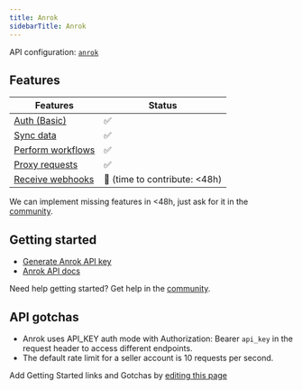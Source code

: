 ```yaml
---
title: Anrok
sidebarTitle: Anrok
---
```


API configuration: [`anrok`](https://nango.dev/providers.yaml)

## Features

| Features | Status |
| - | - |
| [Auth (Basic)](/integrate/guides/authorize-an-api) | ✅ |
| [Sync data](/integrate/guides/sync-data-from-an-api) | ✅ |
| [Perform workflows](/integrate/guides/perform-workflows-with-an-api) | ✅ |
| [Proxy requests](/integrate/guides/proxy-requests-to-an-api) | ✅ |
| [Receive webhooks](/integrate/guides/receive-webhooks-from-an-api) | 🚫 (time to contribute: &lt;48h) |

<Tip>We can implement missing features in &lt;48h, just ask for it in the [community](https://nango.dev/slack).</Tip>

## Getting started

-   [Generate Anrok API key](https://apidocs.anrok.com/tutorials/#create-an-api-key)
-   [Anrok API docs](https://apidocs.anrok.com/#section/API-reference)

<Tip>Need help getting started? Get help in the [community](https://nango.dev/slack).</Tip>

## API gotchas

- Anrok uses API_KEY auth mode with Authorization: Bearer `api_key` in the request header to access different endpoints.
- The default rate limit for a seller account is 10 requests per second.

<Note>Add Getting Started links and Gotchas by [editing this page](https://github.com/nangohq/nango/tree/master/docs-v2/integrations/all/anrok.mdx)</Note>
